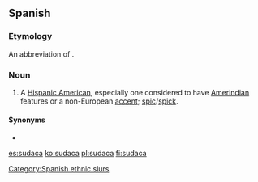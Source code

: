 ==Spanish==

===Etymology===
An abbreviation of {{m|es|sudamericano|'''suda'''meri'''ca'''no|South America}}.

===Noun===
{{es-noun|mf}}

# {{lb|es|Spain|offensive|derogatory|vulgar|slang}} A [[Hispanic American]], especially one considered to have [[Amerindian]] features or a non-European [[accent]]; [[spic]]/[[spick]].

====Synonyms====
*{{l|es|panchito}}

[[Category:Spanish ethnic slurs]]

[[es:sudaca]]
[[ko:sudaca]]
[[pl:sudaca]]
[[fi:sudaca]]